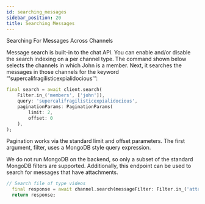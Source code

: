 ```yaml
---
id: searching_messages
sidebar_position: 20
title: Searching Messages
---
```


Searching For Messages Across Channels

Message search is built-in to the chat API. You can enable and/or disable the search indexing on a per channel type.
The command shown below selects the channels in which John is a member.
Next, it searches the messages in those channels for the keyword “'supercalifragilisticexpialidocious'”:

```dart
final search = await client.search(
    Filter.in_('members', ['john']),
    query: 'supercalifragilisticexpialidocious',
    paginationParams: PaginationParams(
        limit: 2,
        offset: 0
    ),
);
```

Pagination works via the standard limit and offset parameters. The first argument, filter, uses a MongoDB style query expression.

We do not run MongoDB on the backend, so only a subset of the standard MongoDB filters are supported.
Additionally, this endpoint can be used to search for messages that have attachments.

```dart
// Search file of type videos
  final response = await channel.search(messageFilter: Filter.in_('attachments.type', ['video']));
  return response;
```